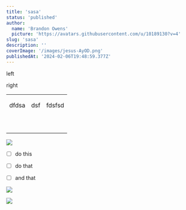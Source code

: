 ```yaml
---
title: 'sasa'
status: 'published'
author:
  name: 'Brandon Owens'
  picture: 'https://avatars.githubusercontent.com/u/10189130?v=4'
slug: 'sasa'
description: ''
coverImage: '/images/jesus-AyOD.png'
publishedAt: '2024-02-06T19:48:59.377Z'
---
```


<div data-type="columns" class="layout-two-column">
<div data-position="left" data-type="column"><p>left</p></div><div data-position="right" data-type="column"><p>right</p></div>
</div>

<table style="minWidth: 75px">
<colgroup><col><col><col></colgroup><tbody><tr><td colspan="1" rowspan="1"><p>dfdsa</p></td><td colspan="1" rowspan="1"><p>dsf</p></td><td colspan="1" rowspan="1"><p>fdsfsd</p></td></tr><tr><td colspan="1" rowspan="1"><p></p></td><td colspan="1" rowspan="1"><p></p></td><td colspan="1" rowspan="1"><p></p></td></tr><tr><td colspan="1" rowspan="1"><p></p></td><td colspan="1" rowspan="1"><p></p></td><td colspan="1" rowspan="1"><p></p></td></tr></tbody>
</table>

![](/images/elegant-video-splash---v3.1--1--I1Mz.png)

- [ ] do this

- [ ] do that

- [ ] and that

![](/images/flag-YzMj.png)

![](/images/jesus-IzOD.png)